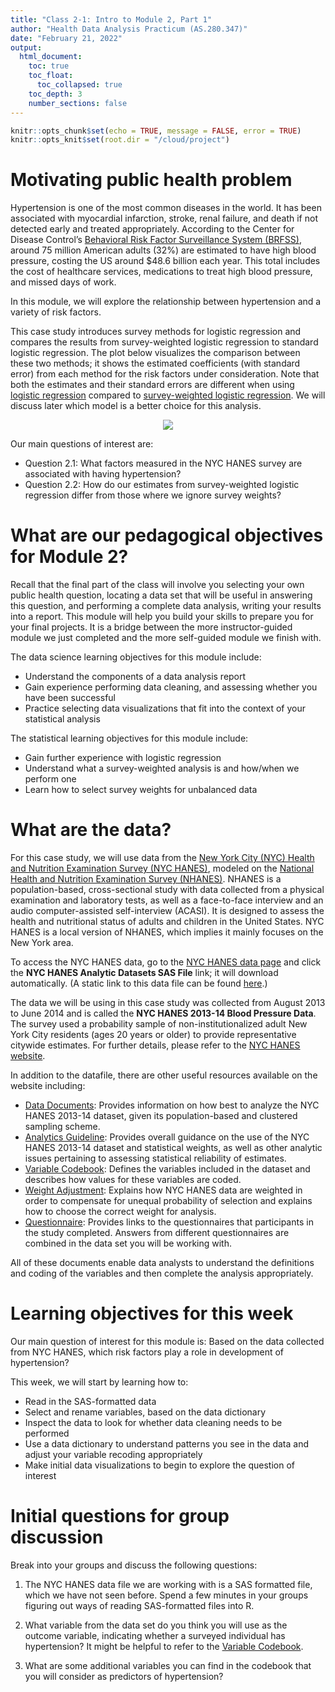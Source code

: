 ```yaml
---
title: "Class 2-1: Intro to Module 2, Part 1"
author: "Health Data Analysis Practicum (AS.280.347)"
date: "February 21, 2022"
output: 
  html_document:
    toc: true
    toc_float: 
      toc_collapsed: true
    toc_depth: 3
    number_sections: false
---
```


```r
knitr::opts_chunk$set(echo = TRUE, message = FALSE, error = TRUE)
knitr::opts_knit$set(root.dir = "/cloud/project")
```


# Motivating public health problem

Hypertension is one of the most common diseases in the world. It has been associated with myocardial infarction, stroke, renal failure, and death if not detected early and treated appropriately. According to the Center for Disease Control's [Behavioral Risk Factor Surveillance System (BRFSS)](https://www.cdc.gov/brfss/){target="_blank"}, around 75 million American adults (32%) are estimated to have high blood pressure, costing the US around $48.6 billion each year. This total includes the cost of healthcare services, medications to treat high blood pressure, and missed days of work.

In this module, we will explore the relationship between hypertension and a variety of risk factors.

This case study introduces survey methods for logistic regression and compares the results from survey-weighted logistic regression to standard logistic regression. The plot below visualizes the comparison between these two methods; it shows the estimated coefficients (with standard error) from each method for the risk factors under consideration.  Note that both the estimates and their standard errors are different when using [logistic regression](https://en.wikipedia.org/wiki/Logistic_regression){target="_blank"} compared to [survey-weighted logistic regression](http://citeseerx.ist.psu.edu/viewdoc/download;jsessionid=9591E971AF4061BBF8F98083422FF313?doi=10.1.1.151.6423&rep=rep1&type=pdf){target="_blank"}. We will discuss later which model is a better choice for this analysis.

<center>
![](data/Finalplot.png)
</center>

Our main questions of interest are:

  * Question 2.1: What factors measured in the NYC HANES survey are associated with having hypertension?
  * Question 2.2: How do our estimates from survey-weighted logistic regression differ from those where we ignore survey weights?



# What are our pedagogical objectives for Module 2?

Recall that the final part of the class will involve you selecting your own public health question, locating a data set that will be useful in answering this question, and performing a complete data analysis, writing your results into a report. This module will help you build your skills to prepare you for your final projects. It is a bridge between the more instructor-guided module we just completed and the more self-guided module we finish with.

The data science learning objectives for this module include:

  * Understand the components of a data analysis report
  * Gain experience performing data cleaning, and assessing whether you have been successful
  * Practice selecting data visualizations that fit into the context of your statistical analysis

The statistical learning objectives for this module include:

  * Gain further experience with logistic regression
  * Understand what a survey-weighted analysis is and how/when we perform one
  * Learn how to select survey weights for unbalanced data

# What are the data?

For this case study, we will use data from the [New York City (NYC) Health and Nutrition Examination Survey (NYC HANES)](http://nychanes.org/){target="_blank"}, modeled on the [National Health and Nutrition Examination Survey (NHANES)](https://wwwn.cdc.gov/nchs/nhanes/default.aspx){target="_blank"}. NHANES is a population-based, cross-sectional study with data collected from a physical examination and laboratory tests, as well as a face-to-face interview and an audio computer-assisted self-interview (ACASI). It is designed to assess the health and nutritional status of adults and children in the United States. NYC HANES is a local version of NHANES, which implies it mainly focuses on the New York area. 

To access the NYC HANES data, go to the [NYC HANES data page](http://nychanes.org/data/){target="_blank"} and  click the **NYC HANES Analytic Datasets SAS File** link; it will download automatically.  (A static link to this data file can be found [here](https://med.nyu.edu/departments-institutes/population-health/divisions-sections-centers/epidemiology/sites/default/files/nyc-hanes-datasets-and-resources-analytic-data-sets-sas-file.sas7bdat){target="_blank"}.)

The data we will be using in this case study was collected from August 2013 to June 2014 and is called the **NYC HANES 2013-14 Blood Pressure Data**.  The survey used a probability sample of non-institutionalized adult New York City residents (ages 20 years or older) to provide representative citywide estimates. For further details, please refer to the [NYC HANES website](http://nychanes.org/){target="_blank"}.

In addition to the datafile, there are other useful resources available on the website including: 

* [Data Documents](https://med.nyu.edu/departments-institutes/population-health/divisions-sections-centers/epidemiology/sites/default/files/nyc-hanes-datasets-and-resources-data-documentation.pdf){target="_blank"}: Provides information on how best to analyze the NYC HANES 2013-14 dataset, given its population-based and clustered sampling scheme.
* [Analytics Guideline](https://med.nyu.edu/departments-institutes/population-health/divisions-sections-centers/epidemiology/sites/default/files/nyc-hanes-datasets-and-resources-analytics-guidelines.pdf){target="_blank"}: Provides overall guidance on the use of the NYC HANES 2013-14 dataset and statistical weights, as well as other analytic issues pertaining to assessing statistical reliability of estimates.
* [Variable Codebook](https://med.nyu.edu/departments-institutes/population-health/divisions-sections-centers/epidemiology/sites/default/files/nyc-hanes-datasets-and-resources-public-dataset-codebook.pdf){target="_blank"}: Defines the variables included in the dataset and describes how values for these variables are coded.
* [Weight Adjustment](https://med.nyu.edu/departments-institutes/population-health/divisions-sections-centers/epidemiology/sites/default/files/nyc-hanes-datasets-and-resources-training-part-ii-weighting-and-age-adjustment.pdf){target="_blank"}: Explains how NYC HANES data are weighted in order to compensate for unequal probability of selection and explains how to choose the correct weight for analysis.
* [Questionnaire](https://wwwn.cdc.gov/nchs/nhanes/continuousnhanes/questionnaires.aspx?BeginYear=2013){target="_blank"}: Provides links to the questionnaires that participants in the study completed. Answers from different questionnaires are combined in the data set you will be working with.

All of these documents enable data analysts to understand the definitions and coding of the variables and then complete the analysis appropriately.

# Learning objectives for this week

Our main question of interest for this module is: Based on the data collected from NYC HANES, which risk factors play a role in development of hypertension?

This week, we will start by learning how to:

* Read in the SAS-formatted data
* Select and rename variables, based on the data dictionary 
* Inspect the data to look for whether data cleaning needs to be performed
* Use a data dictionary to understand patterns you see in the data and adjust your variable recoding appropriately
* Make initial data visualizations to begin to explore the question of interest



# Initial questions for group discussion


Break into your groups and discuss the following questions:

(1) The NYC HANES data file we are working with is a SAS formatted file, which we have not seen before. Spend a few minutes in your groups figuring out ways of reading SAS-formatted files into R.

(2) What variable from the data set do you think you will use as the outcome variable, indicating whether a surveyed individual has hypertension? It might be helpful to refer to the [Variable Codebook](https://med.nyu.edu/departments-institutes/population-health/divisions-sections-centers/epidemiology/sites/default/files/nyc-hanes-datasets-and-resources-public-dataset-codebook.pdf){target="_blank"}.

(3) What are some additional variables you can find in the codebook that you will consider as predictors of hypertension?

